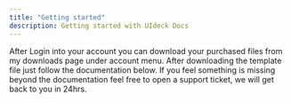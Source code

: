 ```yaml
---
title: "Getting started"
description: Getting started with UIdeck Docs
---
```


After Login into your account you can download your purchased files from my downloads page under account menu. After downloading the template file just follow the documentation below.
If you feel something is missing beyond the documentation feel free to open a support ticket, we will get back to you in 24hrs.
